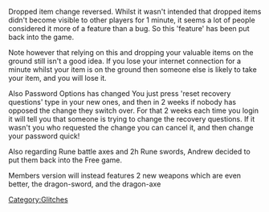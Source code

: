 {{Update|date = 29 January 2002}}

Dropped item change reversed. Whilst it wasn't intended that dropped items didn't become visible to other players for 1 minute, it seems a lot of people considered it more of a feature than a bug. So this 'feature' has been put back into the game. 

Note however that relying on this and dropping your valuable items on the ground still isn't a good idea. If you lose your internet connection for a minute whilst your item is on the ground then someone else is likely to take your item, and you will lose it. 

Also Password Options has changed
You just press 'reset recovery questions' type in your new ones, and then in 2 weeks if nobody has opposed the change they switch over.
For that 2 weeks each time you login it will tell you that someone is trying to change the recovery questions. If it wasn't you who requested the change you can cancel it, and then change your password quick!

Also regarding Rune battle axes and 2h Rune swords, 
Andrew decided to put them back into the Free game.

Members version will instead features 2 new weapons which are even better, the dragon-sword, and the dragon-axe

[[Category:Updates|{{PAGENAME}}]]
[[Category:Glitches]]
